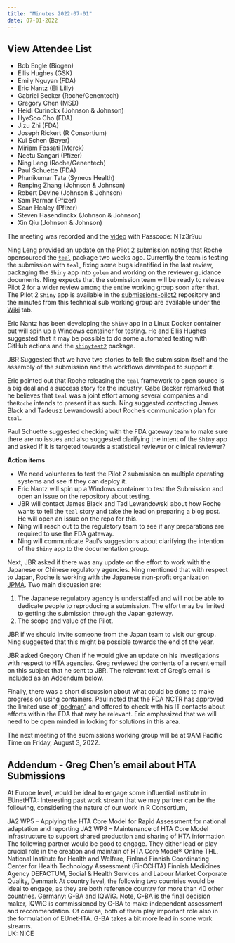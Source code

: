 ```yaml
---
title: "Minutes 2022-07-01"
date: 07-01-2022
---
```


::: {.callout-tip collapse="true"}
## View Attendee List

- Bob Engle (Biogen)
- Ellis Hughes (GSK)
- Emily Nguyan (FDA)
- Eric Nantz (Eli Lilly)
- Gabriel Becker (Roche/Genentech)
- Gregory Chen (MSD)
- Heidi Curinckx (Johnson & Johnson)
- HyeSoo Cho (FDA)
- Jizu Zhi (FDA)
- Joseph Rickert (R Consortium)
- Kui Schen (Bayer)
- Miriam Fossati (Merck)
- Neetu Sangari (Pfizer)
- Ning Leng (Roche/Genentech)
- Paul Schuette (FDA)
- Phanikumar Tata (Syneos Health)
- Renping Zhang (Johnson & Johnson)
- Robert Devine (Johnson & Johnson)
- Sam Parmar (Pfizer)
- Sean Healey (Pfizer)
- Steven Hasendinckx (Johnson & Johnson)
- Xin Qiu (Johnson & Johnson)

:::

The meeting was recorded and the [video](https://rstudio.zoom.us/rec/share/VpeWWRWVQQXNHfydivqgmsJSzkx5IwDDJDlUc62H5ZZcPCUizGpWpoObtlvxeZb_.9u_B6VEfz0jLu9_e?startTime=1656691417000) with
Passcode: NTz3r?uu

Ning Leng provided an update on the Pilot 2 submission noting that Roche opensourced the [`teal`](https://github.com/insightsengineering/teal) package two weeks ago. Currently the team is testing the submission with `teal`, fixing some bugs identified in the last review, packaging the `Shiny` app into `golem` and working on the reviewer guidance documents. Ning expects that the submission team will be ready to release Pilot 2 for a wider review among the entire working group soon after that. The Pilot 2 `Shiny` app is available in the [submissions-pilot2](https://github.com/RConsortium/submissions-pilot2) repository and the minutes from this technical sub working group are available under the [Wiki](https://github.com/RConsortium/submissions-pilot2/wiki) tab.

Eric Nantz has been developing the `Shiny` app in a Linux Docker container but will spin up a Windows container for testing. He and Ellis Hughes suggested that it may be possible to do some automated testing with GitHub actions and the [`shinytest2`](https://cran.r-project.org/web/packages/shinytest2/index.html) package.

JBR Suggested that we have two stories to tell: the submission itself and the assembly of the submission and the workflows developed to support it. 

Eric pointed out that Roche releasing the `teal` framework to open source is a big deal and a success story for the industry. Gabe Becker remarked that he believes that `teal` was a joint effort among several companies and the`Roche` intends to present it as such. Ning suggested contacting James Black and Tadeusz Lewandowski about Roche's communication plan for `teal`.

Paul Schuette suggested checking with the FDA gateway team to make sure there are no issues and also suggested clarifying the intent of the `Shiny` app and asked if it is targeted towards a statistical reviewer or clinical reviewer?


**Action items**

* We need volunteers to test the Pilot 2 submission on multiple operating systems and see if they can deploy it.
* Eric Nantz will spin up a Windows container to test the Submission and open an issue on the repository about testing. 
* JBR will contact James Black and Tad Lewandowski about how Roche wants to tell the `teal` story and take the lead on preparing a blog post. He will open an issue on the repo for this.
* Ning will reach out to the regulatory team to see if any preparations are required to use the FDA gateway.
* Ning will communicate Paul's suggestions about clarifying the intention of the `Shiny` app to the documentation group.

Next, JBR asked if there was any update on the effort to work with the Japanese or Chinese regulatory agencies. Ning mentioned that with respect to Japan, Roche is working with the Japanese non-profit organization [JPMA](https://www.jpma.or.jp/english/index.html). Two main discussion are:

1. The Japanese regulatory agency is understaffed and will not be able to dedicate people to reproducing a submission. The effort may be limited to getting the submission through the Japan gateway.
2. The scope and value of the Pilot.

JBR if we should invite someone from the Japan team to visit our group. Ning suggested that this might be possible towards the end of the year.

JBR asked Gregory Chen if he would give an update on his investigations with respect to HTA agencies. Greg reviewed the contents of a recent email on this subject that he sent to JBR. The relevant text of Greg's email is included as an Addendum below.

Finally, there was a short discussion about what could be done to make progress on using containers. Paul noted that the FDA [NCTR](https://www.fda.gov/about-fda/office-chief-scientist/national-center-toxicological-research) has approved the limited use of ['podman'](https://podman.io/), and offered to check with his IT contacts about efforts within the FDA that may be relevant. Eric emphasized that we will need to be open minded in looking for solutions in this area.

The next meeting of the submissions working group will be at 9AM Pacific Time on Friday, August 3, 2022.


## Addendum - Greg Chen's email about HTA Submissions

At Europe level, would be ideal to engage some influential institute in EUnetHTA: Interesting past work stream that we may partner can be the following, considering the nature of our work in R Consortium,

JA2 WP5 – Applying the HTA Core Model for Rapid Assessment for national adaptation and reporting
JA2 WP8 – Maintenance of HTA Core Model infrastructure to support shared production and sharing of HTA information
The following partner would be good to engage. They either lead or play crucial role in the creation and maintain of HTA Core Model® Online
THL, National Institute for Health and Welfare, Finland
Finnish Coordinating Center for Health Technology Assessment (FinCCHTA)
Finnish Medicines Agency
DEFACTUM, Social & Health Services and Labour Market Corporate Quality, Denmark
At country level, the following two countries would be ideal to engage, as they are both reference country for more than 40 other countries.
Germany: G-BA and IQWiG. Note, G-BA is the final decision maker, IQWiG is commissioned by G-BA to make independent assessment and recommendation. Of course, both of them play important role also in the formulation of EUnetHTA. G-BA takes a bit more lead in some work streams.  
UK: NICE
